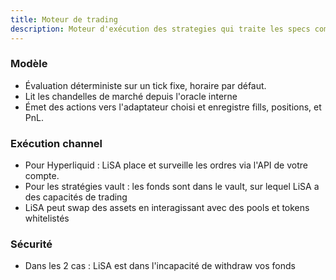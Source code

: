 ```yaml
---
title: Moteur de trading
description: Moteur d'exécution des strategies qui traite les specs compilées contre les données de marché live. Système d'exécution de trades en temps réel.
---
```


<StrategyExecutionDiagram />

### Modèle
- Évaluation déterministe sur un tick fixe, horaire par défaut.
- Lit les chandelles de marché depuis l'oracle interne
- Émet des actions vers l'adaptateur choisi et enregistre fills, positions, et PnL.

### Exécution channel
- Pour Hyperliquid : LiSA place et surveille les ordres via l'API de votre compte.
- Pour les stratégies vault : les fonds sont dans le vault, sur lequel LiSA a des capacités de trading
- LiSA peut swap des assets en interagissant avec des pools et tokens whitelistés

### Sécurité 
- Dans les 2 cas : LiSA est dans l'incapacité de withdraw vos fonds

